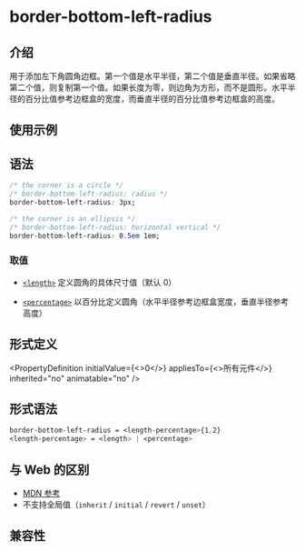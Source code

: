 # border-bottom-left-radius

## 介绍

用于添加左下角圆角边框。第一个值是水平半径，第二个值是垂直半径。如果省略第二个值，则复制第一个值。如果长度为零，则边角为方形，而不是圆形。水平半径的百分比值参考边框盒的宽度，而垂直半径的百分比值参考边框盒的高度。

## 使用示例


<Go
  example="css-api"
  defaultFile="src/border-bottom-left-radius/App.tsx"
  img="https://lf-lynx.tiktok-cdns.com/obj/lynx-artifacts-oss-sg/lynx-website/assets/doc/css/border-bottom-left-radius.jpg"
  defaultEntryFile="dist/border-bottom-left-radius.lynx.bundle"
  entry="src/border-bottom-left-radius"
/>

## 语法

```css
/* the corner is a circle */
/* border-bottom-left-radius: radius */
border-bottom-left-radius: 3px;

/* the corner is an ellipsis */
/* border-bottom-left-radius: horizontal vertical */
border-bottom-left-radius: 0.5em 1em;
```

### 取值

- [`<length>`](/api/css/data-type/length.mdx)
  定义圆角的具体尺寸值（默认 0）

- [`<percentage>`](/api/css/data-type/percentage.mdx)
  以百分比定义圆角（水平半径参考边框盒宽度，垂直半径参考高度）

## 形式定义


<PropertyDefinition
  initialValue={<>0</>}
  appliesTo={<>所有元件</>}
  inherited="no"
  animatable="no"
/>

## 形式语法

```css
border-bottom-left-radius = <length-percentage>{1,2}
<length-percentage> = <length> | <percentage>

```

## 与 Web 的区别

- [MDN 参考](https://developer.mozilla.org/zh-CN/docs/Web/CSS/border-bottom-left-radius)
- 不支持全局值（`inherit` / `initial` / `revert` / `unset`）

## 兼容性


<LegacyCompatTable metadata="css/properties/border-bottom-left-radius" />
